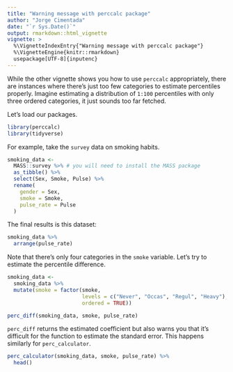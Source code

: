 ```yaml
---
title: "Warning message with perccalc package"
author: "Jorge Cimentada"
date: "`r Sys.Date()`"
output: rmarkdown::html_vignette
vignette: >
  %\VignetteIndexEntry{"Warning message with perccalc package"}
  %\VignetteEngine{knitr::rmarkdown}
  usepackage[UTF-8]{inputenc}
---
```


While the other vignette shows you how to use `perccalc` appropriately, there are instances where there's just too few categories to estimate percentiles properly. Imagine estimating a distribution of `1:100` percentiles with only three ordered categories, it just sounds too far fetched.

Let's load our packages.

```r
library(perccalc)
library(tidyverse)
```

For example, take the `survey` data on smoking habits.

```r

smoking_data <-
  MASS::survey %>% # you will need to install the MASS package
  as_tibble() %>%
  select(Sex, Smoke, Pulse) %>%
  rename(
    gender = Sex,
    smoke = Smoke,
    pulse_rate = Pulse
  )
```

The final results is this dataset:
```r
smoking_data %>%
  arrange(pulse_rate)
```

Note that there's only four categories in the `smoke` variable. Let's try to estimate the percentile difference.

```r
smoking_data <-
  smoking_data %>%
  mutate(smoke = factor(smoke,
                        levels = c("Never", "Occas", "Regul", "Heavy"),
                        ordered = TRUE))

perc_diff(smoking_data, smoke, pulse_rate)
```

`perc_diff` returns the estimated coefficient but also warns you that it's difficult for the function to estimate the standard error. This happens similarly for `perc_calculator`.

```r
perc_calculator(smoking_data, smoke, pulse_rate) %>%
  head()
```
